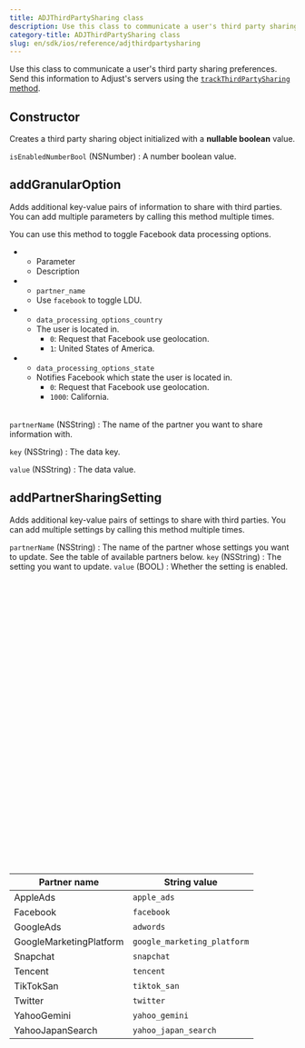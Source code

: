 ```yaml
---
title: ADJThirdPartySharing class
description: Use this class to communicate a user's third party sharing preferences.
category-title: ADJThirdPartySharing class
slug: en/sdk/ios/reference/adjthirdpartysharing
---
```


Use this class to communicate a user's third party sharing preferences. Send this information to Adjust's servers using the [`trackThirdPartySharing` method](#ios-trackthirdpartysharing-invocation).

<Function>

## Constructor

Creates a third party sharing object initialized with a **nullable boolean** value.

<slot slot="signature">


<ConstructorSig />

</slot>

<slot slot="snippet">


<InitWithIsEnabledNumberBool />

</slot>

<slot slot="parameters">

`isEnabledNumberBool` (NSNumber)
: A number boolean value.

</slot>

</Function>

<Function>

## addGranularOption

Adds additional key-value pairs of information to share with third parties. You can add multiple parameters by calling this method multiple times.

<slot slot="signature">


<AddGranularOptionSig />

</slot>

<slot slot="snippet">


<AddGranularOption />

You can use this method to toggle Facebook data processing options.


<Facebook />

<Table list>

-  -  Parameter
   -  Description
-  -  `partner_name`
   -  Use `facebook` to toggle LDU.
-  -  `data_processing_options_country`
   -  The user is located in.
      -  `0`: Request that Facebook use geolocation.
      -  `1`: United States of America.
-  -  `data_processing_options_state`
   -  Notifies Facebook which state the user is located in.
      -  `0`: Request that Facebook use geolocation.
      -  `1000`: California.

</Table>

</slot>

<slot slot="parameters">

`partnerName` (NSString)
: The name of the partner you want to share information with.

`key` (NSString)
: The data key.

`value` (NSString)
: The data value.

</slot>

</Function>

<Function>

## addPartnerSharingSetting

Adds additional key-value pairs of settings to share with third parties. You can add multiple settings by calling this method multiple times.

<slot slot="signature">


<AddPartnerSharingSettingSig />

</slot>

<slot slot="snippet">


<AddPartnerSharingSetting />

</slot>

<slot slot="parameters">

`partnerName` (NSString)
: The name of the partner whose settings you want to update. See the table of available partners below.
`key` (NSString)
: The setting you want to update.
`value` (BOOL)
: Whether the setting is enabled.

<Table height="500">

| Partner name            | String value                |
| ----------------------- | --------------------------- |
| AppleAds                | `apple_ads`                 |
| Facebook                | `facebook`                  |
| GoogleAds               | `adwords`                   |
| GoogleMarketingPlatform | `google_marketing_platform` |
| Snapchat                | `snapchat`                  |
| Tencent                 | `tencent`                   |
| TikTokSan               | `tiktok_san`                |
| Twitter                 | `twitter`                   |
| YahooGemini             | `yahoo_gemini`              |
| YahooJapanSearch        | `yahoo_japan_search`        |

</Table>

</slot>

</Function>
